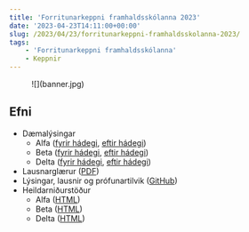 ```yaml
---
title: 'Forritunarkeppni framhaldsskólanna 2023'
date: '2023-04-23T14:11:00+00:00'
slug: /2023/04/23/forritunarkeppni-framhaldsskolanna-2023/
tags:
    - 'Forritunarkeppni framhaldsskólanna'
    - Keppnir
---
```


<figure>
  ![](banner.jpg)
</figure>

## Efni

- Dæmalýsingar 
    - Alfa ([fyrir hádegi](https://github.com/ForritunarkeppniFramhaldsskolanna/Keppnir/blob/master/2023/pdf/fk_2023_alfa_fyrir.pdf), [eftir hádegi](https://github.com/ForritunarkeppniFramhaldsskolanna/Keppnir/blob/master/2023/pdf/fk_2023_alfa_eftir.pdf))
    - Beta ([fyrir hádegi](https://github.com/ForritunarkeppniFramhaldsskolanna/Keppnir/blob/master/2023/pdf/fk_2023_beta_fyrir.pdf), [eftir hádegi](https://github.com/ForritunarkeppniFramhaldsskolanna/Keppnir/blob/master/2023/pdf/fk_2023_beta_eftir.pdf))
    - Delta ([fyrir hádegi](https://github.com/ForritunarkeppniFramhaldsskolanna/Keppnir/blob/master/2023/pdf/fk_2023_delta_fyrir.pdf), [eftir hádegi](https://github.com/ForritunarkeppniFramhaldsskolanna/Keppnir/blob/master/2023/pdf/fk_2023_delta_eftir.pdf))
- Lausnarglærur ([PDF](https://github.com/ForritunarkeppniFramhaldsskolanna/Keppnir/blob/master/2023/pdf/fk_2023_solution_slides.pdf))
- Lýsingar, lausnir og prófunartilvik ([GitHub](https://github.com/ForritunarkeppniFramhaldsskolanna/Keppnir/tree/master/2023))
- Heildarniðurstöður 
    - Alfa ([HTML](/fk2023/alfa2023/index.html))
    - Beta ([HTML](/fk2023/beta2023/index.html))
    - Delta ([HTML](/fk2023/delta2023/index.html))
